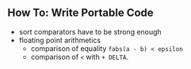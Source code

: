 
== How To: Write Portable Code ==

*sort comparators have to be strong enough
*floating point arithmetics
**comparison of equality <tt>fabs(a - b) < epsilon</tt>
**comparison of <tt><</tt> with <tt>+ DELTA</tt>.



{{TracNotice|{{PAGENAME}}}}